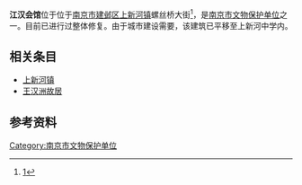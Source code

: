 {{文物保护单位
| 级别 = 市县级
| 省名 = 江苏省
| 市/县名 = 南京市
| 图片 = Jianghanhuiguan.jpg
| 名称 = 江汉会馆旧址
| 编号 = 
| 分类 = 古建筑
| 所在 = 建邺区棉花堤东南
| 时代 = 清末、民国初
| 登录 = 2006年
}}
'''江汉会馆'''位于位于[[南京市|南京市]][[建邺区|建邺区]][[上新河镇|上新河镇]]螺丝桥大街<ref>[http://cache.baiducontent.com/c?m=9d78d513d9d430a94f9ce0697d61c015124381132ba7a6020ca28438e0732b32506793ac57520773d0d20c6c16d93f48adb0687d6d4566f58cc9fb57c0fed76d3888507e2b4ddd5612a445f88d5b75ca27925aecad04b1b9f23194a4d0d1d95644ca245f3cdf&p=8b2a9717c78610fa08e29f7f4a41&newp=83338f16d9c11bf208e29f7f4a5e92695803ed603cddd04f22&user=baidu&fm=sc&query=%C4%CF%BE%A9%BD%AD%BA%BA%BB%E1%B9%DD&qid=def7b17500001c64&p1=5南京"江汉会馆"将平移]{{Dead link|date=2018年6月 |bot=InternetArchiveBot |fix-attempted=no }}</ref>，是[[南京市文物保护单位|南京市文物保护单位]]之一。目前已进行过整体修复。由于城市建设需要，该建筑已平移至上新河中学内。

== 相关条目 ==
*[[上新河镇|上新河镇]]
*[[王汉洲故居|王汉洲故居]]
== 参考资料 ==

[[Category:南京市文物保护单位|Category:南京市文物保护单位]]